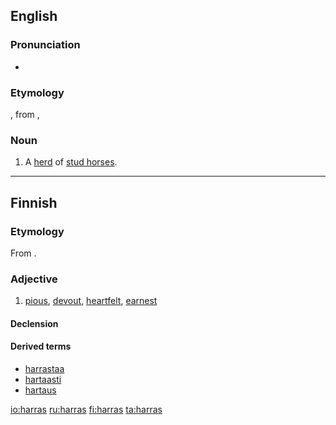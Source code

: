 ==English==

===Pronunciation===
* {{IPA|/ˈhærəs/|lang=en}}

===Etymology===
{{etyl|enm|en}} {{term|haras||herd of stud horses, enclosure for a herd of stud horses|lang=enm}}, from {{etyl|fro|en}} {{term|haras|lang=fro}}, {{term|haraz|lang=fro}}

===Noun===
{{en-noun|es}}
# A [[herd]] of [[stud horse]]s.

----

==Finnish==

===Etymology===
From {{etyl|gem-pro|fi}} {{m|gem-pro|*harduz}}. 

===Adjective===
{{head|fi|adjective|comparative|hartaampi|superlative|hartain}}

# [[pious]], [[devout]], [[heartfelt]], [[earnest]]

====Declension====
{{fi-decl-vieras|pos=adj|ha|rr|rt|a|a}}

====Derived terms====
* [[harrastaa]]
* [[hartaasti]]
* [[hartaus]]

[[io:harras]]
[[ru:harras]]
[[fi:harras]]
[[ta:harras]]